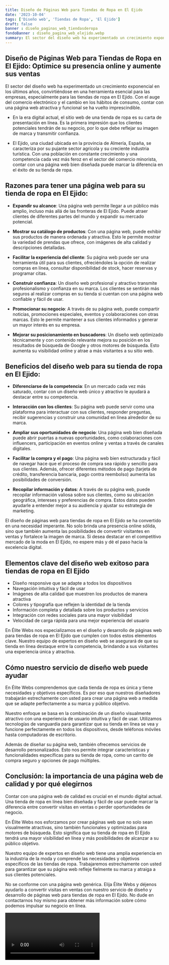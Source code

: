 ```yaml
---
title: Diseño de Páginas Web para Tiendas de Ropa en El Ejido
date: '2023-10-04'
tags: ['Diseño web', 'Tiendas de Ropa', 'El Ejido']
draft: false
banner : diseño_paginas_web_tiendasderopa
fondoBanner : diseño_pagina_web_elejido.webp
summary: El sector del diseño web ha experimentado un crecimiento exponencial en los últimos años, convirtiéndose en una herramienta esencial para las empresas, especialmente para las tiendas de ropa en El Ejido. Con el auge del comercio electrónico y el cambio en los hábitos de consumo, contar con una página web atractiva y funcional se ha vuelto imprescindible. 
---
```


## Diseño de Páginas Web para Tiendas de Ropa en El Ejido: Optimice su presencia online y aumente sus ventas 

El sector del diseño web ha experimentado un crecimiento exponencial en los últimos años, convirtiéndose en una herramienta esencial para las empresas, especialmente para las tiendas de ropa en El Ejido. Con el auge del comercio electrónico y el cambio en los hábitos de consumo, contar con una página web atractiva y funcional se ha vuelto imprescindible. 

* En la era digital actual, el sitio web de una tienda de ropa es su carta de presentación en línea. Es la primera impresión que los clientes potenciales tendrán de su negocio, por lo que debe reflejar su imagen de marca y transmitir confianza.

* El Ejido, una ciudad ubicada en la provincia de Almería, España, se caracteriza por su pujante sector agrícola y su creciente industria turística. Con una población en constante crecimiento y una competencia cada vez más feroz en el sector del comercio minorista, contar con una página web bien diseñada puede marcar la diferencia en el éxito de su tienda de ropa.

## Razones para tener una página web para su tienda de ropa en El Ejido:

* **Expandir su alcance**: Una página web permite llegar a un público más amplio, incluso más allá de las fronteras de El Ejido. Puede atraer clientes de diferentes partes del mundo y expandir su mercado potencial.

* **Mostrar su catálogo de productos**: Con una página web, puede exhibir sus productos de manera ordenada y atractiva. Esto le permite mostrar la variedad de prendas que ofrece, con imágenes de alta calidad y descripciones detalladas.

* **Facilitar la experiencia del cliente**: Su página web puede ser una herramienta útil para sus clientes, ofreciéndoles la opción de realizar compras en línea, consultar disponibilidad de stock, hacer reservas y programar citas.

* **Construir confianza**: Un diseño web profesional y atractivo transmite profesionalismo y confianza en su marca. Los clientes se sentirán más seguros al realizar compras en su tienda si cuentan con una página web confiable y fácil de usar.

* **Promocionar su negocio**: A través de su página web, puede compartir noticias, promociones especiales, eventos y colaboraciones con otras marcas. Esto le permite mantener a sus clientes informados y generar un mayor interés en su empresa.

* **Mejorar su posicionamiento en buscadores**: Un diseño web optimizado técnicamente y con contenido relevante mejora su posición en los resultados de búsqueda de Google y otros motores de búsqueda. Esto aumenta su visibilidad online y atrae a más visitantes a su sitio web.

## Beneficios del diseño web para su tienda de ropa en El Ejido:

* **Diferenciarse de la competencia**: En un mercado cada vez más saturado, contar con un diseño web único y atractivo le ayudará a destacar entre su competencia.

* **Interacción con los clientes**: Su página web puede servir como una plataforma para interactuar con sus clientes, responder preguntas, recibir sugerencias y construir una comunidad en línea alrededor de su marca.

* **Ampliar sus oportunidades de negocio**: Una página web bien diseñada puede abrir puertas a nuevas oportunidades, como colaboraciones con influencers, participación en eventos online y ventas a través de canales digitales.

* **Facilitar la compra y el pago**: Una página web bien estructurada y fácil de navegar hace que el proceso de compra sea rápido y sencillo para sus clientes. Además, ofrecer diferentes métodos de pago (tarjeta de crédito, transferencia bancaria, pago contra reembolso) aumenta las posibilidades de conversión.

* **Recopilar información y datos**: A través de su página web, puede recopilar información valiosa sobre sus clientes, como su ubicación geográfica, intereses y preferencias de compra. Estos datos pueden ayudarle a entender mejor a su audiencia y ajustar su estrategia de marketing.

El diseño de páginas web para tiendas de ropa en El Ejido se ha convertido en una necesidad imperante. No solo brinda una presencia online sólida, sino que también aumenta las posibilidades de convertir visitantes en ventas y fortalece la imagen de marca. Si desea destacar en el competitivo mercado de la moda en El Ejido, no espere más y dé el paso hacia la excelencia digital.

<GifSeo />

<Cta />

## Elementos clave del diseño web exitoso para tiendas de ropa en El Ejido

- Diseño responsive que se adapte a todos los dispositivos
- Navegación intuitiva y fácil de usar
- Imágenes de alta calidad que muestren los productos de manera atractiva
- Colores y tipografía que reflejen la identidad de la tienda
- Información completa y detallada sobre los productos y servicios
- Integración con redes sociales para una mayor visibilidad
- Velocidad de carga rápida para una mejor experiencia del usuario

En Élite Webs nos especializamos en el diseño y desarrollo de páginas web para tiendas de ropa en El Ejido que cumplen con todos estos elementos clave. Nuestro equipo de expertos en diseño web se asegurará de que su tienda en línea destaque entre la competencia, brindando a sus visitantes una experiencia única y atractiva.

## Cómo nuestro servicio de diseño web puede ayudar

En Élite Webs comprendemos que cada tienda de ropa es única y tiene necesidades y objetivos específicos. Es por eso que nuestros diseñadores trabajarán estrechamente con usted para crear una página web a medida que se adapte perfectamente a su marca y público objetivo.

Nuestro enfoque se basa en la combinación de un diseño visualmente atractivo con una experiencia de usuario intuitiva y fácil de usar. Utilizamos tecnologías de vanguardia para garantizar que su tienda en línea se vea y funcione perfectamente en todos los dispositivos, desde teléfonos móviles hasta computadoras de escritorio.

Además de diseñar su página web, también ofrecemos servicios de desarrollo personalizados. Esto nos permite integrar características y funcionalidades específicas para su tienda de ropa, como un carrito de compra seguro y opciones de pago múltiples.

## Conclusión: la importancia de una página web de calidad y por qué elegirnos

Contar con una página web de calidad es crucial en el mundo digital actual. Una tienda de ropa en línea bien diseñada y fácil de usar puede marcar la diferencia entre convertir visitas en ventas o perder oportunidades de negocio.

En Élite Webs nos esforzamos por crear páginas web que no solo sean visualmente atractivas, sino también funcionales y optimizadas para motores de búsqueda. Esto significa que su tienda de ropa en El Ejido tendrá una mayor visibilidad en línea y más posibilidades de alcanzar a su público objetivo.

Nuestro equipo de expertos en diseño web tiene una amplia experiencia en la industria de la moda y comprende las necesidades y objetivos específicos de las tiendas de ropa. Trabajaremos estrechamente con usted para garantizar que su página web refleje fielmente su marca y atraiga a sus clientes potenciales.

No se conforme con una página web genérica. Elija Élite Webs y déjenos ayudarlo a convertir visitas en ventas con nuestro servicio de diseño y desarrollo de páginas web para tiendas de ropa en El Ejido. No dude en contactarnos hoy mismo para obtener más información sobre cómo podemos impulsar su negocio en línea.

<Video />

<CtaBot job='Tiendas de Ropa' city='El Ejido'/>

<Gmaps query='El Ejido+españa+maps' />